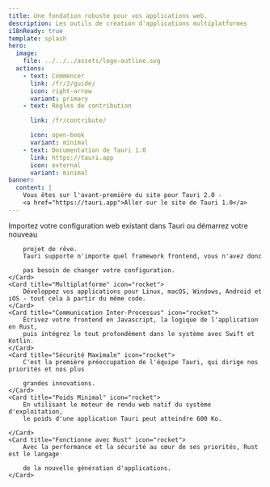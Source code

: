```yaml
---
title: Une fondation robuste pour vos applications web.
description: Les outils de création d'applications multiplatformes
i18nReady: true
template: splash
hero:
  image:
    file: ../../../assets/logo-outline.svg
  actions:
    - text: Commencer
      link: /fr/2/guide/
      icon: right-arrow
      variant: primary
    - text: Règles de contribution

      link: /fr/contribute/

      icon: open-book
      variant: minimal
    - text: Documentation de Tauri 1.0
      link: https://tauri.app
      icon: external
      variant: minimal
banner:
  content: |
    Vous êtes sur l'avant-première du site pour Tauri 2.0 -
    <a href="https://tauri.app">Aller sur le site de Tauri 1.0</a>
---
```



<div class="hero-bg">
	<div class="bg-logo"></div>
	<div class="bg-grad"></div>
	<div class="bg-grad-red"></div>
</div>

<CardGrid stagger>
	<Card title="Frontend Indépendant" icon="rocket">
		Importez votre configuration web existant dans Tauri ou démarrez votre nouveau

    	projet de rêve.
    	Tauri supporte n'importe quel framework frontend, vous n'avez donc

    	pas besoin de changer votre configuration.
    </Card>
    <Card title="Multiplatforme" icon="rocket">
    	Développez vos applications pour Linux, macOS, Windows, Android et iOS - tout cela à partir du même code.
    </Card>
    <Card title="Communication Inter-Processus" icon="rocket">
    	Écrivez votre frontend en Javascript, la logique de l'application en Rust,
    	puis intégrez le tout profondément dans le système avec Swift et Kotlin.
    </Card>
    <Card title="Sécurité Maximale" icon="rocket">
    	C'est la première préoccupation de l'équipe Tauri, qui dirige nos priorités et nos plus

    	grandes innovations.
    </Card>
    <Card title="Poids Minimal" icon="rocket">
    	En utilisant le moteur de rendu web natif du système d'exploitation,
    	le poids d'une application Tauri peut atteindre 600 Ko.

    </Card>
    <Card title="Fonctionne avec Rust" icon="rocket">
    	Avec la performance et la sécurité au cœur de ses priorités, Rust est le langage

    	de la nouvelle génération d'applications.
    </Card>

</CardGrid>
